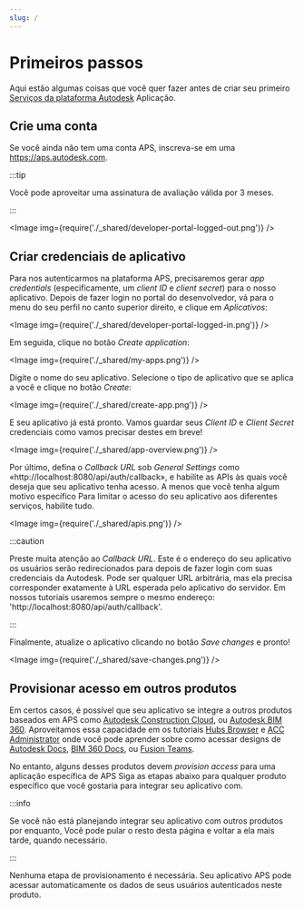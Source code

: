 ```yaml
---
slug: /
---
```



# Primeiros passos

Aqui estão algumas coisas que você quer fazer antes de criar seu primeiro
[Serviços da plataforma Autodesk](https://aps.autodesk.com) Aplicação.

## Crie uma conta

Se você ainda não tem uma conta APS, inscreva-se em uma https://aps.autodesk.com.



:::tip

Você pode aproveitar uma assinatura de avaliação válida por 3 meses.


:::



<Image img={require('./_shared/developer-portal-logged-out.png')} />

## Criar credenciais de aplicativo

Para nos autenticarmos na plataforma APS, precisaremos gerar
_app credentials_ (especificamente, um _client ID_ e _client secret_) para o nosso aplicativo.
Depois de fazer login no portal do desenvolvedor, vá para o menu do seu perfil no canto superior direito,
e clique em _Aplicativos_:

<Image img={require('./_shared/developer-portal-logged-in.png')} />

Em seguida, clique no botão _Create application_:

<Image img={require('./_shared/my-apps.png')} />

Digite o nome do seu aplicativo. Selecione o tipo de aplicativo que se aplica a você e clique no botão _Create_:

<Image img={require('./_shared/create-app.png')} />

E seu aplicativo já está pronto. Vamos guardar seus _Client ID_ e _Client Secret_
credenciais como vamos precisar destes em breve!

<Image img={require('./_shared/app-overview.png')} />

Por último, defina o _Callback URL_ sob _General Settings_ como «http://localhost:8080/api/auth/callback»,
e habilite as APIs às quais você deseja que seu aplicativo tenha acesso. A menos que você tenha algum motivo específico
Para limitar o acesso do seu aplicativo aos diferentes serviços, habilite tudo.

<Image img={require('./_shared/apis.png')} />



:::caution

Preste muita atenção ao _Callback URL_. Este é o endereço do seu aplicativo
os usuários serão redirecionados para depois de fazer login com suas credenciais da Autodesk. Pode ser
qualquer URL arbitrária, mas ela precisa corresponder exatamente à URL esperada pelo aplicativo do servidor.
Em nossos tutoriais usaremos sempre o mesmo endereço: 'http://localhost:8080/api/auth/callback'.


:::



Finalmente, atualize o aplicativo clicando no botão _Save changes_ e pronto!

<Image img={require('./_shared/save-changes.png')} />

## Provisionar acesso em outros produtos

Em certos casos, é possível que seu aplicativo se integre a outros produtos baseados em APS
como [Autodesk Construction Cloud](https://construction.autodesk.com),
ou [Autodesk BIM 360](https://www.autodesk.com/bim-360). Aproveitamos essa capacidade em
os tutoriais [Hubs Browser](./tutorials/hubs-browser) e [ACC Administrator](./tutorials/acc-admin) onde você pode aprender sobre como acessar designs
de [Autodesk Docs](https://www.autodesk.com/products/autodesk-docs/overview),
[BIM 360 Docs](https://www.autodesk.com/bim-360/construction-document-management-software/),
ou [Fusion Teams](https://www.autodesk.com/products/fusion-360/overview).

No entanto, alguns desses produtos devem _provision access_ para uma aplicação específica de APS
Siga as etapas abaixo para qualquer produto específico que você gostaria
para integrar seu aplicativo com.



:::info

Se você não está planejando integrar seu aplicativo com outros produtos por enquanto,
Você pode pular o resto desta página e voltar a ela mais tarde, quando necessário.


:::



<Tabs groupId="access-provisioning">
    <TabItem value="acc" label="Autodesk Construction Cloud" default>
        <AccProvisioningSteps />
    </TabItem>
    <TabItem value="bim360" label="Autodesk BIM 360">
        <Bim360ProvisioningSteps />
    </TabItem>
<TabItem value="fusion360" label="Autodesk Fusion Team">

Nenhuma etapa de provisionamento é necessária. Seu aplicativo APS pode acessar automaticamente
os dados de seus usuários autenticados neste produto.

</TabItem>
</Tabs>
